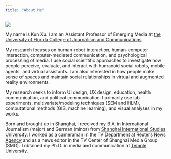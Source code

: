 ```yaml
---
title: "About Me"
---
```



![](~/Documents/GitHub/kunxu.github.io/images/me.jpg)

My name is Kun Xu. I am an Assistant Professor of Emerging Media at [the University of Florida College of Journalism and Communications](https://www.jou.ufl.edu/). 

My research focuses on human-robot interaction, human-computer interaction, computer-mediated communication, and psychological processing of media. I use social scientific approaches to investigate how people perceive, evaluate, and interact with humanoid social robots, mobile agents, and virtual assistants. I am also interested in how people make sense of spaces and maintain social relationships in virtual and augmented reality environments. 

My research seeks to inform UI design, UX design, education, health communication, and political communication. I primarily use lab experiments, multivariate/modeling techniques (SEM and HLM), computational methods (GIS, machine learning), and visual analyses in my works.

Born and brought up in Shanghai, I received my B.A. in International Journalism (major) and German (minor) from [Shanghai International Studies University](http://en.shisu.edu.cn/). I worked as a cameraman in the TV Department at [Reuters News Agency](https://www.reuters.com/) and as a news editor in the TV Center of Shanghai Media Group (SMG). I obtained my Ph.D. in media and communication at [Temple University](https://klein.temple.edu/academics/media-and-communication-doctoral-program).
